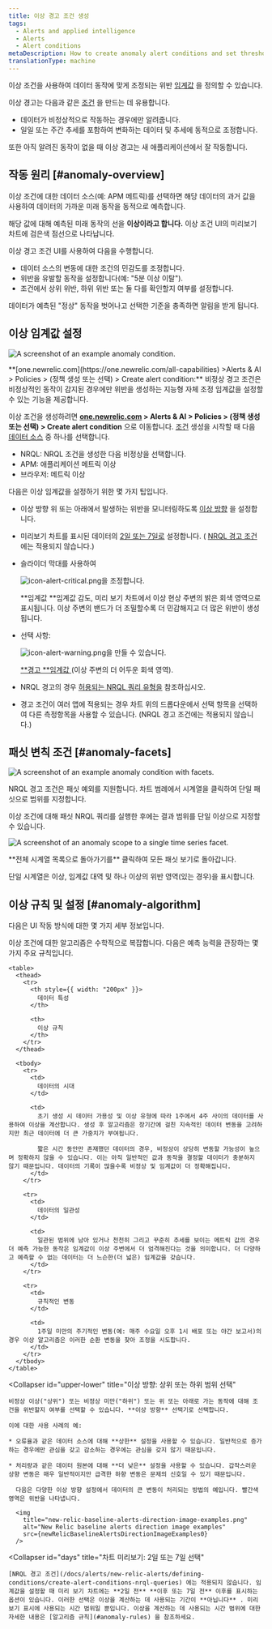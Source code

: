 ```yaml
---
title: 이상 경고 조건 생성
tags:
  - Alerts and applied intelligence
  - Alerts
  - Alert conditions
metaDescription: How to create anomaly alert conditions and set thresholds that adjust to data patterns and fluctuations.
translationType: machine
---
```








이상 조건을 사용하여 데이터 동작에 맞게 조정되는 위반 [임계값](/docs/using-new-relic/welcome-new-relic/get-started/glossary#alert-threshold) 을 정의할 수 있습니다.

이상 경고는 다음과 같은 [조건](/docs/using-new-relic/welcome-new-relic/get-started/glossary#alert-condition) 을 만드는 데 유용합니다.

* 데이터가 비정상적으로 작동하는 경우에만 알려줍니다.
* 일일 또는 주간 추세를 포함하여 변화하는 데이터 및 추세에 동적으로 조정합니다.

또한 아직 알려진 동작이 없을 때 이상 경고는 새 애플리케이션에서 잘 작동합니다.

## 작동 원리 [#anomaly-overview]

이상 조건에 대한 데이터 소스(예: APM 메트릭)를 선택하면 해당 데이터의 과거 값을 사용하여 데이터의 가까운 미래 동작을 동적으로 예측합니다.

해당 값에 대해 예측된 미래 동작의 선을 **이상이라고 합니다.** 이상 조건 UI의 미리보기 차트에 검은색 점선으로 나타납니다.

이상 경고 조건 UI를 사용하여 다음을 수행합니다.

* 데이터 소스의 변동에 대한 조건의 민감도를 조정합니다.
* 위반을 유발할 동작을 설정합니다(예: "5분 이상 이탈").
* 조건에서 상위 위반, 하위 위반 또는 둘 다를 확인할지 여부를 설정합니다.

데이터가 예측된 "정상" 동작을 벗어나고 선택한 기준을 충족하면 알림을 받게 됩니다.

## 이상 임계값 설정

<img
  title="An example anomaly condition."
  alt="A screenshot of an example anomaly condition."
  src={newRelicAlertsBaselineThresholds}
/>

<figcaption>
  **[one.newrelic.com](https://one.newrelic.com/all-capabilities) >Alerts & AI > Policies > (정책 생성 또는 선택) > Create alert condition:** 비정상 경고 조건은 비정상적인 동작이 감지된 경우에만 위반을 생성하는 지능형 자체 조정 임계값을 설정할 수 있는 기능을 제공합니다.
</figcaption>

이상 조건을 생성하려면 **[one.newrelic.com](https://one.newrelic.com/all-capabilities) > Alerts & AI > Policies > (정책 생성 또는 선택) > Create alert condition** 으로 이동합니다. [조건](/docs/alerts/new-relic-alerts/defining-conditions/define-alert-conditions#create-condition) 생성을 시작할 때 다음 [데이터 소스](#availability) 중 하나를 선택합니다.

* NRQL: NRQL 조건을 생성한 다음 비정상을 선택합니다.
* APM: 애플리케이션 메트릭 이상
* 브라우저: 메트릭 이상

다음은 이상 임계값을 설정하기 위한 몇 가지 팁입니다.

* 이상 방향 위 또는 아래에서 발생하는 위반을 모니터링하도록 [이상 방향](#upper-lower) 을 설정합니다.

* 미리보기 차트를 표시된 데이터의 [2일 또는 7일로](#days) 설정합니다. ( [NRQL 경고 조건](/docs/alerts/new-relic-alerts/defining-conditions/create-alert-conditions-nrql-queries) 에는 적용되지 않습니다.)

* 슬라이더 막대를 사용하여

  <img title="Alerts v3: Critical alert icon" alt="icon-alert-critical.png" src={iconAlertCritical}>을 조정합니다.</img>

  **임계값 **임계값 감도, 미리 보기 차트에서 이상 현상 주변의 밝은 회색 영역으로 표시됩니다. 이상 주변의 밴드가 더 조밀할수록 더 민감해지고 더 많은 위반이 생성됩니다.

* 선택 사항:

  <img title="Alerts v3: Warning alert icon" alt="icon-alert-warning.png" src={iconAlertWarning}>을 만들 수 있습니다.</img>

  [**경고 **임계값 ](/docs/alerts/new-relic-alerts/defining-conditions/set-thresholds-alert-condition#threshold-levels)(이상 주변의 더 어두운 회색 영역).

* NRQL 경고의 경우 [허용되는 NRQL 쿼리 유형을](/docs/alerts/new-relic-alerts/defining-conditions/create-alert-conditions-nrql-queries#threshold-types) 참조하십시오.

* 경고 조건이 여러 앱에 적용되는 경우 차트 위의 드롭다운에서 선택 항목을 선택하여 다른 측정항목을 사용할 수 있습니다. (NRQL 경고 조건에는 적용되지 않습니다.)

## 패싯 변칙 조건 [#anomaly-facets]

<img
  title="An example of an anomaly condition with facets."
  alt="A screenshot of an example anomaly condition with facets."
  src={facetedBaselineConditionQuery}
/>

<figcaption>
  NRQL 경고 조건은 패싯 예외를 지원합니다. 차트 범례에서 시계열을 클릭하여 단일 패싯으로 범위를 지정합니다.
</figcaption>

이상 조건에 대해 패싯 NRQL 쿼리를 실행한 후에는 결과 범위를 단일 이상으로 지정할 수 있습니다.

<img
  title="An example of an anomaly condition scoped to a single time series facet."
  alt="A screenshot of an anomaly scope to a single time series facet."
  src={baselineOneFacet}
/>

<figcaption>
  **전체 시계열 목록으로 돌아가기를** 클릭하여 모든 패싯 보기로 돌아갑니다.
</figcaption>

단일 시계열은 이상, 임계값 대역 및 하나 이상의 위반 영역(있는 경우)을 표시합니다.

## 이상 규칙 및 설정 [#anomaly-algorithm]

다음은 UI 작동 방식에 대한 몇 가지 세부 정보입니다.

<CollapserGroup>
  <Collapser
    id="anomaly-rules"
    title="이상 생성에 관한 규칙"
  >
    이상 조건에 대한 알고리즘은 수학적으로 복잡합니다. 다음은 예측 능력을 관장하는 몇 가지 주요 규칙입니다.

    <table>
      <thead>
        <tr>
          <th style={{ width: "200px" }}>
            데이터 특성
          </th>

          <th>
            이상 규칙
          </th>
        </tr>
      </thead>

      <tbody>
        <tr>
          <td>
            데이터의 시대
          </td>

          <td>
            초기 생성 시 데이터 가용성 및 이상 유형에 따라 1주에서 4주 사이의 데이터를 사용하여 이상을 계산합니다. 생성 후 알고리즘은 장기간에 걸친 지속적인 데이터 변동을 고려하지만 최근 데이터에 더 큰 가중치가 부여됩니다.

            짧은 시간 동안만 존재했던 데이터의 경우, 비정상이 상당히 변동할 가능성이 높으며 정확하지 않을 수 있습니다. 이는 아직 일반적인 값과 동작을 결정할 데이터가 충분하지 않기 때문입니다. 데이터의 기록이 많을수록 비정상 및 임계값이 더 정확해집니다.
          </td>
        </tr>

        <tr>
          <td>
            데이터의 일관성
          </td>

          <td>
            일관된 범위에 남아 있거나 천천히 그리고 꾸준히 추세를 보이는 메트릭 값의 경우 더 예측 가능한 동작은 임계값이 이상 주변에서 더 엄격해진다는 것을 의미합니다. 더 다양하고 예측할 수 없는 데이터는 더 느슨한(더 넓은) 임계값을 갖습니다.
          </td>
        </tr>

        <tr>
          <td>
            규칙적인 변동
          </td>

          <td>
            1주일 미만의 주기적인 변동(예: 매주 수요일 오후 1시 배포 또는 야간 보고서)의 경우 이상 알고리즘은 이러한 순환 변동을 찾아 조정을 시도합니다.
          </td>
        </tr>
      </tbody>
    </table>
  </Collapser>

  <Collapser
    id="upper-lower"
    title="이상 방향: 상위 또는 하위 범위 선택"
  >
    비정상 이상("상위") 또는 비정상 미만("하위") 또는 위 또는 아래로 가는 동작에 대해 조건을 위반할지 여부를 선택할 수 있습니다. **이상 방향** 선택기로 선택합니다.

    이에 대한 사용 사례의 예:

    * 오류율과 같은 데이터 소스에 대해 **상한** 설정을 사용할 수 있습니다. 일반적으로 증가하는 경우에만 관심을 갖고 감소하는 경우에는 관심을 갖지 않기 때문입니다.

    * 처리량과 같은 데이터 원본에 대해 **더 낮은** 설정을 사용할 수 있습니다. 갑작스러운 상향 변동은 매우 일반적이지만 급격한 하향 변동은 문제의 신호일 수 있기 때문입니다.

      다음은 다양한 이상 방향 설정에서 데이터의 큰 변동이 처리되는 방법의 예입니다. 빨간색 영역은 위반을 나타냅니다.

      <img
        title="new-relic-baseline-alerts-direction-image-examples.png"
        alt="New Relic baseline alerts direction image examples"
        src={newRelicBaselineAlertsDirectionImageExamples0}
      />
  </Collapser>

  <Collapser
    id="days"
    title="차트 미리보기: 2일 또는 7일 선택"
  >
    [NRQL 경고 조건](/docs/alerts/new-relic-alerts/defining-conditions/create-alert-conditions-nrql-queries) 에는 적용되지 않습니다. 임계값을 설정할 때 미리 보기 차트에는 **2일 전** **이후 또는 7일 전** 이후를 표시하는 옵션이 있습니다. 이러한 선택은 이상을 계산하는 데 사용되는 기간이 **아닙니다** . 미리보기 표시에 사용되는 시간 범위일 뿐입니다. 이상을 계산하는 데 사용되는 시간 범위에 대한 자세한 내용은 [알고리즘 규칙](#anomaly-rules) 을 참조하세요.
  </Collapser>
</CollapserGroup>